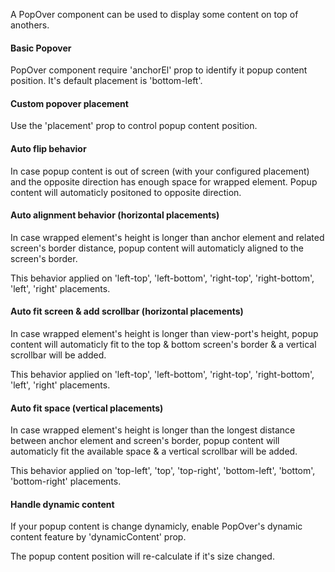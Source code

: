 
A PopOver component can be used to display some content on top of anothers.

#### Basic Popover
PopOver component require 'anchorEl' prop to identify it popup content position.
It's default placement is 'bottom-left'.

<Story id="overlays-popover--basic" />

#### Custom popover placement
Use the 'placement' prop to control popup content position.

<Story id="overlays-popover--custom-placement" />

#### Auto flip behavior
In case popup content is out of screen (with your configured placement) and the opposite direction has enough space for wrapped element.
Popup content will automaticly positoned to opposite direction.

<Story id="overlays-popover--auto-flip-behavior" />

#### Auto alignment behavior (horizontal placements)
In case wrapped element's height is longer than anchor element and related screen's border distance,
popup content will automaticly aligned to the screen's border.

This behavior applied on 'left-top', 'left-bottom', 'right-top', 'right-bottom', 'left', 'right' placements.

<Story id="overlays-popover--auto-align-behavior" />

#### Auto fit screen & add scrollbar (horizontal placements)
In case wrapped element's height is longer than view-port's height, popup content will automaticly fit to the top & bottom screen's border & a vertical scrollbar will be added.

This behavior applied on 'left-top', 'left-bottom', 'right-top', 'right-bottom', 'left', 'right' placements.

<Story id="overlays-popover--auto-fit-screen" />

#### Auto fit space (vertical placements)
In case wrapped element's height is longer than the longest distance between anchor element and screen's border,
popup content will automaticly fit the available space & a vertical scrollbar will be added.

This behavior applied on 'top-left', 'top', 'top-right', 'bottom-left', 'bottom', 'bottom-right' placements.

<Story id="overlays-popover--auto-fit-screen" />

#### Handle dynamic content
If your popup content is change dynamicly, enable PopOver's dynamic content feature by 'dynamicContent' prop.

The popup content position will re-calculate if it's size changed.

<Story id="overlays-popover--handle-dynamic-content" />
